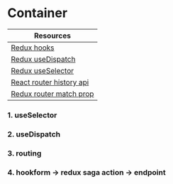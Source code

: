 
<Meta title="Docs/tutorial/9.container and routing" />

# Container

| Resources |
| --------- |
| [Redux hooks](https://react-redux.js.org/api/hooks) |
| [Redux useDispatch](https://react-redux.js.org/api/hooks#useselector) |
| [Redux useSelector](https://react-redux.js.org/api/hooks#useselector) |
| [React router history api](https://reactrouter.com/web/api/history) |
| [Redux router match prop](https://reactrouter.com/web/api/match) |

### 1. useSelector

### 2. useDispatch

### 3. routing

### 4. hookform -> redux saga action -> endpoint

<TechStackNavigation />



